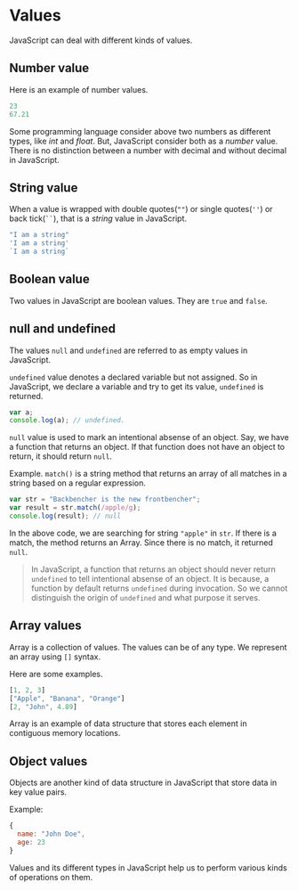 
<Layout>
<SEO title="Values in JavaScript" />
<JSLayout>

# Values

JavaScript can deal with different kinds of values.

## Number value

Here is an example of number values.

```javascript
23
67.21
```

Some programming language consider above two numbers as different types, like _int_ and _float_. But, JavaScript consider both as a _number_ value. There is no distinction between a number with decimal and without decimal in JavaScript.

## String value

When a value is wrapped with double quotes(`""`) or single quotes(`''`) or back tick(``` `` ```), that is a _string_ value in JavaScript.

```javascript
"I am a string"
'I am a string'
`I am a string`
```

## Boolean value

Two values in JavaScript are boolean values. They are `true` and `false`.

## null and undefined

The values `null` and `undefined` are referred to as empty values in JavaScript.

`undefined` value denotes a declared variable but not assigned. So in JavaScript, we declare a variable and try to get its value, `undefined` is returned.

```javascript
var a;
console.log(a); // undefined.
```

`null` value is used to mark an intentional absense of an object. Say, we have a function that returns an object. If that function does not have an object to return, it should return `null`.

Example. `match()` is a string method that returns an array of all matches in a string based on a regular expression.

```javascript
var str = "Backbencher is the new frontbencher";
var result = str.match(/apple/g);
console.log(result); // null
```

In the above code, we are searching for string `"apple"` in `str`. If there is a match, the method returns an Array. Since there is no match, it returned `null`.

> In JavaScript, a function that returns an object should never return `undefined` to tell intentional absense of an object. It is because, a function by default returns `undefined` during invocation. So we cannot distinguish the origin of `undefined` and what purpose it serves.

## Array values

Array is a collection of values. The values can be of any type. We represent an array using `[]` syntax.

Here are some examples.

```javascript
[1, 2, 3]
["Apple", "Banana", "Orange"]
[2, "John", 4.89]
```

Array is an example of data structure that stores each element in contiguous memory locations.

## Object values

Objects are another kind of data structure in JavaScript that store data in key value pairs.

Example:
```javascript
{
  name: "John Doe",
  age: 23
}
```

Values and its different types in JavaScript help us to perform various kinds of operations on them.

</JSLayout>
</Layout>
